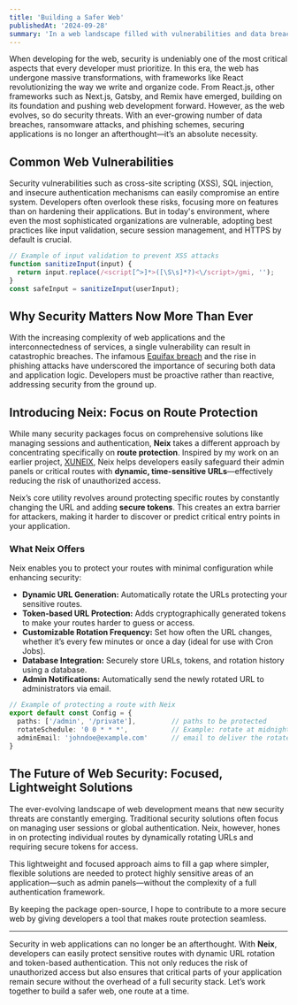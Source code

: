 ```yaml
---
title: 'Building a Safer Web'
publishedAt: '2024-09-28'
summary: 'In a web landscape filled with vulnerabilities and data breaches, security is no longer optional. Learn how Neix aims to make securing your applications easier than ever.'
---
```


When developing for the web, security is undeniably one of the most critical aspects that every developer must prioritize. In this era, the web has undergone massive transformations, with frameworks like React revolutionizing the way we write and organize code. From React.js, other frameworks such as Next.js, Gatsby, and Remix have emerged, building on its foundation and pushing web development forward. However, as the web evolves, so do security threats. With an ever-growing number of data breaches, ransomware attacks, and phishing schemes, securing applications is no longer an afterthought—it’s an absolute necessity.

## Common Web Vulnerabilities

Security vulnerabilities such as cross-site scripting (XSS), SQL injection, and insecure authentication mechanisms can easily compromise an entire system. Developers often overlook these risks, focusing more on features than on hardening their applications. But in today's environment, where even the most sophisticated organizations are vulnerable, adopting best practices like input validation, secure session management, and HTTPS by default is crucial.

```js
// Example of input validation to prevent XSS attacks
function sanitizeInput(input) {
  return input.replace(/<script[^>]*>([\S\s]*?)<\/script>/gmi, '');
}
const safeInput = sanitizeInput(userInput);
```

## Why Security Matters Now More Than Ever

With the increasing complexity of web applications and the interconnectedness of services, a single vulnerability can result in catastrophic breaches. The infamous [Equifax breach](https://en.wikipedia.org/wiki/2017_Equifax_data_breach) and the rise in phishing attacks have underscored the importance of securing both data and application logic. Developers must be proactive rather than reactive, addressing security from the ground up.

## Introducing Neix: Focus on Route Protection

While many security packages focus on comprehensive solutions like managing sessions and authentication, **Neix** takes a different approach by concentrating specifically on **route protection**. Inspired by my work on an earlier project, [XUNEIX](https://xuneix.theteleporter.me), Neix helps developers easily safeguard their admin panels or critical routes with **dynamic, time-sensitive URLs**—effectively reducing the risk of unauthorized access.

Neix’s core utility revolves around protecting specific routes by constantly changing the URL and adding **secure tokens**. This creates an extra barrier for attackers, making it harder to discover or predict critical entry points in your application.

### What Neix Offers

Neix enables you to protect your routes with minimal configuration while enhancing security:

- **Dynamic URL Generation:** Automatically rotate the URLs protecting your sensitive routes.
- **Token-based URL Protection:** Adds cryptographically generated tokens to make your routes harder to guess or access.
- **Customizable Rotation Frequency:** Set how often the URL changes, whether it’s every few minutes or once a day (ideal for use with Cron Jobs).
- **Database Integration:** Securely store URLs, tokens, and rotation history using a database.
- **Admin Notifications:** Automatically send the newly rotated URL to administrators via email.

```ts
// Example of protecting a route with Neix
export default const Config = {
  paths: ['/admin', '/private'],         // paths to be protected
  rotateSchedule: '0 0 * * *',           // Example: rotate at midnight every day
  adminEmail: 'johndoe@example.com'      // email to deliver the rotated URL
}
```

## The Future of Web Security: Focused, Lightweight Solutions

The ever-evolving landscape of web development means that new security threats are constantly emerging. Traditional security solutions often focus on managing user sessions or global authentication. Neix, however, hones in on protecting individual routes by dynamically rotating URLs and requiring secure tokens for access.

This lightweight and focused approach aims to fill a gap where simpler, flexible solutions are needed to protect highly sensitive areas of an application—such as admin panels—without the complexity of a full authentication framework.

By keeping the package open-source, I hope to contribute to a more secure web by giving developers a tool that makes route protection seamless.

---

Security in web applications can no longer be an afterthought. With **Neix**, developers can easily protect sensitive routes with dynamic URL rotation and token-based authentication. This not only reduces the risk of unauthorized access but also ensures that critical parts of your application remain secure without the overhead of a full security stack. Let’s work together to build a safer web, one route at a time.